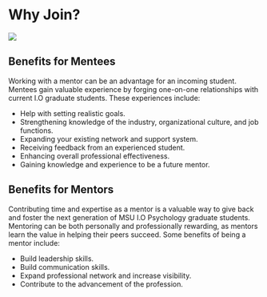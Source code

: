 
# Why Join?

![](images\why.jpeg)

## Benefits for Mentees

Working with a mentor can be an advantage for an incoming student. Mentees gain valuable experience by forging one-on-one relationships with current I.O graduate students. These experiences include: 

* Help with setting realistic goals.
* Strengthening knowledge of the industry, organizational culture, and job functions.
* Expanding your existing network and support system.
* Receiving feedback from an experienced student.
* Enhancing overall professional effectiveness.
* Gaining knowledge and experience to be a future mentor.

## Benefits for Mentors

Contributing time and expertise as a mentor is a valuable way to give back and foster the next generation of MSU I.O Psychology graduate students.  Mentoring can be both personally and professionally rewarding, as mentors learn the value in helping their peers succeed. Some benefits of being a mentor include:  

* Build leadership skills.
* Build communication skills.
* Expand professional network and increase visibility.
* Contribute to the advancement of the profession.

